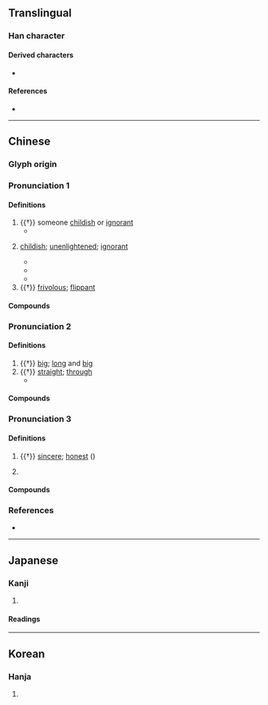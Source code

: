 {{character info/new}}
==Translingual==

===Han character===
{{Han char|rn=9|rad=人|as=06|sn=8|four=27220|canj=OBMR|ids=⿰亻同}}

====Derived characters====
* {{l|mul|[[𠍟]]}}

====References====
* {{Han ref|kx=0102.120|dkj=00601|dj=0216.100|hdz=10148.020|uh=4F97|ud=20375|bh=CBBE|bd=52158}}

----

==Chinese==
{{zh-forms}}

===Glyph origin===
{{Han etym}}

===Pronunciation 1===
{{zh-pron
|m=tóng
|c=tung4,tung2
|mc=1
|oc=3
|ma=
|cat=n,a
}}

====Definitions====
{{zh-hanzi}}

# {{†}} {{zh-alt-form|僮|tr=tóng|[[boy]]; [[young]] [[child]]|dot=;}} someone [[childish]] or [[ignorant]]
#* {{zh-x|在 後 之 侗{tóng}，敬迓 天威，嗣守 ^文、^武 大訓，無 敢 昏逾。|After them, I, the '''stupid''' one, received with reverence the dread (decree) of Heaven, and continued to keep the great instructions of Wen and Wu, not daring blindly to transgress them.|CL|ref=The ''[[w:Book of Documents|Book of Documents]]'', circa 4<sup>th</sup> – 3<sup>rd</sup> century {{BCE}}, translation based on {{w|James Legge}}'s version}}
# {{lb|zh|literary}} [[childish]]; [[unenlightened]]; [[ignorant]]
#* {{zh-x|^子 曰：「狂 而 不 直，侗{tóng} 而 不 愿，悾{kōng}悾{kōng} 而 不 信，吾 不 知 之 矣。」|The Master said, "Ardent and yet not upright, '''stupid''' and yet not attentive; simple and yet not sincere - such persons I do not understand."|ref=Analects}}
#* {{zh-x|侗{Tóng}-乎 其 無識，儻 乎 其 怠疑。|I was as a '''child''' who has no knowledge; I was extraordinarily slow and hesitating.|CL|ref=''[[w:Zhuangzi (book)|Zhuangzi]]'', circa 3<sup>rd</sup> – 2<sup>nd</sup> centuries {{BCE}}, translation based on {{w|James Legge}}'s version}}
#* {{zh-x|天 降 生 民，倥{kōng}侗{tóng} 顓蒙，恣 乎 情性，聰明 不 開。|When Tian gives birth to the masses, they are '''naive''' and '''ignorant'''. They give free reign to their desires and original natures, and their intelligence is undeveloped.|CL|ref={{w|Yang Xiong (author)|Yang Xiong}}, ''{{w|Fayan (book)|Fayan}}'' (''Exemplary Sayings''), 9 {{CE}}, translation based on Jeffrey S. Bullock's version}}
# {{†}} [[frivolous]]; [[flippant]]

====Compounds====
{{zh-der|倥侗|空侗|籠侗|儱侗}}

===Pronunciation 2===
{{zh-pron
|m=tǒng,tōng
|mc=2+3
|oc=1+2
|ma=
|cat=a
}}

====Definitions====
{{zh-hanzi}}

# {{†}} [[big]]; [[long]] and [[big]]
# {{†}} [[straight]]; [[through]]
#* {{zh-x|能 舍{shě} 諸 人 而 求 諸 己 乎？能 翛然 乎？能 侗{tǒng}-然 乎？能 兒子 乎？|Can you give over thinking of other men, and seek what you want in yourself (alone)? Can you flee (from the allurements of desire)? Can you maintain an entire '''simplicity'''? Can you become a little child?|CL|ref=''[[w:Zhuangzi (book)|Zhuangzi]]'', circa 3<sup>rd</sup> – 2<sup>nd</sup> centuries {{BCE}}, translation based on {{w|James Legge}}'s version}}

====Compounds====
{{zh-der|侗長|侗侗}}

===Pronunciation 3===
{{zh-pron
|m=dòng
|c=dung6
|ma=
|cat=a,pn
}}

====Definitions====
{{zh-hanzi}}

# {{†}} [[sincere]]; [[honest]] (''{{w|Jiyun}}'')
# {{w|Kam people|Dong}} {{gloss|an ethnic group in southern China}}

====Compounds====
{{zh-der|侗家|侗族|侗戲|侗劇|侗語}}

===References===
* {{R:yue:mfccd}}

----

==Japanese==

===Kanji===
{{ja-kanji|grade=|rs=人06}}

# {{defn|lang=ja|sort=人06}}

====Readings====
{{ja-readings
|goon=つ
|kanon=とう
|kun=[[おろか]] (oroka), [[いたむ]] (itamu), [[かたち]] (katachi), [[なほい]] (nahoi), [[まこと]] (makoto), [[つつしむ]] (tsutsushimu)}}

----

==Korean==

===Hanja===
{{ko-hanja|hangeul=동|rv=dong|mr=tong}}

# {{defn|lang=ko|sort=人06}}